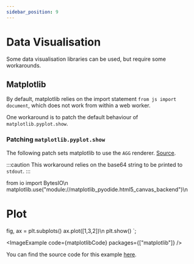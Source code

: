 ```yaml
---
sidebar_position: 9
---
```



# Data Visualisation

Some data visualisation libraries can be used, but require some workarounds.

## Matplotlib

By default, matplotlib relies on the import statement `from js import document`, which does not work from within a web worker.

One workaround is to patch the default behaviour of `matplotlib.pyplot.show`.

### Patching `matplotlib.pyplot.show`

The following patch sets matplotlib to use the `AGG` renderer. [Source](https://github.com/pyodide/matplotlib-pyodide/issues/6#issuecomment-1242747625).

:::caution
This workaround relies on the base64 string to be printed to `stdout`.
:::

from io import BytesIO\n
matplotlib.use("module://matplotlib_pyodide.html5_canvas_backend")\n


# Plot
fig, ax = plt.subplots()
ax.plot([1,3,2])\n
plt.show()
`;

<ImageExample code={matplotlibCode} packages={["matplotlib"]} />

You can find the source code for this example [here](https://github.com/c0mm4nd/react-pyodide/blob/main/website/src/components/ImageExample.tsx).
